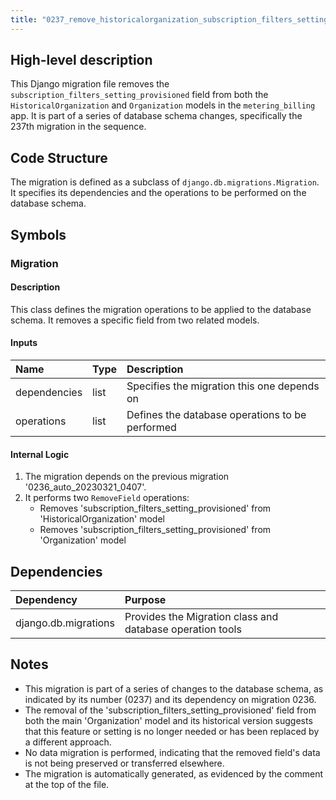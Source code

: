 ```yaml
---
title: "0237_remove_historicalorganization_subscription_filters_setting_provisioned_and_more.py"
---
```


## High-level description
This Django migration file removes the `subscription_filters_setting_provisioned` field from both the `HistoricalOrganization` and `Organization` models in the `metering_billing` app. It is part of a series of database schema changes, specifically the 237th migration in the sequence.

## Code Structure
The migration is defined as a subclass of `django.db.migrations.Migration`. It specifies its dependencies and the operations to be performed on the database schema.

## Symbols

### Migration
#### Description
This class defines the migration operations to be applied to the database schema. It removes a specific field from two related models.

#### Inputs
| Name | Type | Description |
|:-----|:-----|:------------|
| dependencies | list | Specifies the migration this one depends on |
| operations | list | Defines the database operations to be performed |

#### Internal Logic
1. The migration depends on the previous migration '0236_auto_20230321_0407'.
2. It performs two `RemoveField` operations:
   - Removes 'subscription_filters_setting_provisioned' from 'HistoricalOrganization' model
   - Removes 'subscription_filters_setting_provisioned' from 'Organization' model

## Dependencies
| Dependency | Purpose |
|:-----------|:--------|
| django.db.migrations | Provides the Migration class and database operation tools |

## Notes
- This migration is part of a series of changes to the database schema, as indicated by its number (0237) and its dependency on migration 0236.
- The removal of the 'subscription_filters_setting_provisioned' field from both the main 'Organization' model and its historical version suggests that this feature or setting is no longer needed or has been replaced by a different approach.
- No data migration is performed, indicating that the removed field's data is not being preserved or transferred elsewhere.
- The migration is automatically generated, as evidenced by the comment at the top of the file.